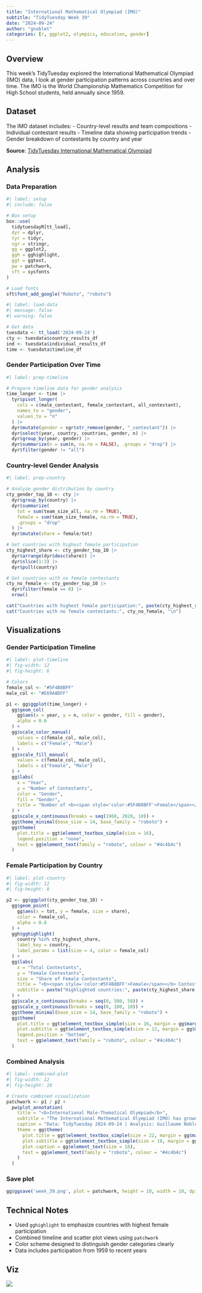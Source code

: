 ```yaml
---
title: "International Mathematical Olympiad (IMO)"
subtitle: "TidyTuesday Week 39"
date: "2024-09-24"
author: "gnoblet"
categories: [r, ggplot2, olympics, education, gender]
---
```


## Overview

This week's TidyTuesday explored the International Mathematical Olympiad (IMO) data, I look at gender participation patterns across countries and over time. The IMO is the World Championship Mathematics Competition for High School students, held annually since 1959.

## Dataset

The IMO dataset includes:
- Country-level results and team compositions
- Individual contestant results
- Timeline data showing participation trends
- Gender breakdown of contestants by country and year

**Source**: [TidyTuesday International Mathematical Olympiad](https://github.com/rfordatascience/tidytuesday/tree/master/data/2024/2024-09-24)

## Analysis

### Data Preparation

```r
#| label: setup
#| include: false

# Box setup
box::use(
  tidytuesdayR[tt_load],
  dyr = dplyr,
  tyr = tidyr,
  sgr = stringr,
  gg = ggplot2,
  ggh = gghighlight,
  ggt = ggtext,
  pw = patchwork,
  sft = sysfonts
)

# Load fonts
sft$font_add_google("Roboto", "roboto")
```

```r
#| label: load-data
#| message: false
#| warning: false

# Get data
tuesdata <- tt_load('2024-09-24')
cty <- tuesdata$country_results_df
ind <- tuesdata$individual_results_df
time <- tuesdata$timeline_df
```

### Gender Participation Over Time

```r
#| label: prep-timeline

# Prepare timeline data for gender analysis
time_longer <- time |> 
  tyr$pivot_longer(
    cols = c(male_contestant, female_contestant, all_contestant),
    names_to = "gender",
    values_to = "n"
  ) |> 
  dyr$mutate(gender = sgr$str_remove(gender, "_contestant")) |> 
  dyr$select(year, country, countries, gender, n) |> 
  dyr$group_by(year, gender) |> 
  dyr$summarize(n = sum(n, na.rm = FALSE), .groups = "drop") |> 
  dyr$filter(gender != "all")
```

### Country-level Gender Analysis

```r
#| label: prep-country

# Analyze gender distribution by country
cty_gender_top_10 <- cty |>
  dyr$group_by(country) |>
  dyr$summarize(
    tot = sum(team_size_all, na.rm = TRUE), 
    female = sum(team_size_female, na.rm = TRUE),
    .groups = "drop"
  ) |> 
  dyr$mutate(share = female/tot)

# Get countries with highest female participation
cty_highest_share <- cty_gender_top_10 |> 
  dyr$arrange(dyr$desc(share)) |>
  dyr$slice(1:3) |> 
  dyr$pull(country)

# Get countries with no female contestants
cty_no_female <- cty_gender_top_10 |> 
  dyr$filter(female == 0) |> 
  nrow()

cat("Countries with highest female participation:", paste(cty_highest_share, collapse = ", "), "\n")
cat("Countries with no female contestants:", cty_no_female, "\n")
```

## Visualizations

### Gender Participation Timeline

```r
#| label: plot-timeline
#| fig-width: 12
#| fig-height: 6

# Colors
female_col <- "#5F4B8BFF"
male_col <- "#E69A8DFF"

p1 <- gg$ggplot(time_longer) + 
  gg$geom_col(
    gg$aes(x = year, y = n, color = gender, fill = gender), 
    alpha = 0.6
  ) +
  gg$scale_color_manual(
    values = c(female_col, male_col),
    labels = c("Female", "Male")
  ) +
  gg$scale_fill_manual(
    values = c(female_col, male_col),
    labels = c("Female", "Male")
  ) +
  gg$labs(
    x = "Year",
    y = "Number of Contestants",
    color = "Gender",
    fill = "Gender",
    title = "Number of <b><span style='color:#5F4B8BFF'>Female</span></b> and <span style='color:#E69A8DFF'><b>Male</b></span> Contestants Over Time"
  ) +
  gg$scale_x_continuous(breaks = seq(1960, 2020, 10)) +
  gg$theme_minimal(base_size = 14, base_family = "roboto") +
  gg$theme(
    plot.title = ggt$element_textbox_simple(size = 16),
    legend.position = "none",
    text = gg$element_text(family = "roboto", colour = "#4c4b4c")
  )
```

### Female Participation by Country

```r
#| label: plot-country
#| fig-width: 12
#| fig-height: 8

p2 <- gg$ggplot(cty_gender_top_10) + 
  gg$geom_point(
    gg$aes(x = tot, y = female, size = share),
    color = female_col,
    alpha = 0.6
  ) +
  ggh$gghighlight(
    country %in% cty_highest_share, 
    label_key = country,
    label_params = list(size = 4, color = female_col)
  ) +
  gg$labs(
    x = "Total Contestants",
    y = "Female Contestants",
    size = "Share of Female Contestants",
    title = "<b><span style='color:#5F4B8BFF'>Female</span></b> Contestants vs <b>Total</b> Contestants by Country", 
    subtitle = paste("Highlighted countries:", paste(cty_highest_share, collapse = ", "), "have the highest female participation rates")
  ) +
  gg$scale_x_continuous(breaks = seq(0, 500, 50)) +
  gg$scale_y_continuous(breaks = seq(0, 100, 10)) +
  gg$theme_minimal(base_size = 14, base_family = "roboto") +
  gg$theme(
    plot.title = ggt$element_textbox_simple(size = 16, margin = gg$margin(t = 10, b = 10)),
    plot.subtitle = ggt$element_textbox_simple(size = 12, margin = gg$margin(b = 10)),
    legend.position = "bottom",
    text = gg$element_text(family = "roboto", colour = "#4c4b4c")
  )
```

### Combined Analysis

```r
#| label: combined-plot
#| fig-width: 12
#| fig-height: 10

# Create combined visualization
patchwork <- p1 / p2 + 
  pw$plot_annotation(
    title = "<b>International Male-Thematical Olympiad</b>",
    subtitle = "The International Mathematical Olympiad (IMO) has grown from 7 countries in 1959 to over 100 countries today",
    caption = "Data: TidyTuesday 2024-09-24 | Analysis: Guillaume Noblet",
    theme = gg$theme(
      plot.title = ggt$element_textbox_simple(size = 22, margin = gg$margin(t = 10, b = 10)),
      plot.subtitle = ggt$element_textbox_simple(size = 18, margin = gg$margin(t = 10, b = 20)),
      plot.caption = gg$element_text(size = 10),
      text = gg$element_text(family = "roboto", colour = "#4c4b4c")
    )
  )
```

### Save plot
```r
gg$ggsave('week_39.png', plot = patchwork, height = 10, width = 10, dpi = 600)
```

## Technical Notes

- Used `gghighlight` to emphasize countries with highest female participation
- Combined timeline and scatter plot views using `patchwork`
- Color scheme designed to distinguish gender categories clearly
- Data includes participation from 1959 to recent years

## Viz

![](week_39.png)
